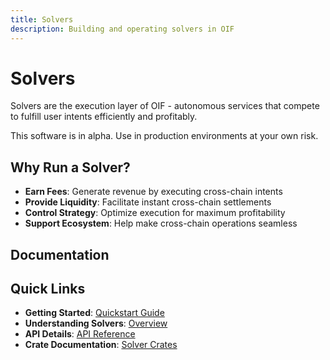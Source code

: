 ```yaml
---
title: Solvers
description: Building and operating solvers in OIF
---
```


# Solvers

Solvers are the execution layer of OIF - autonomous services that compete to fulfill user intents efficiently and profitably.

<Callout type="warn">
This software is in alpha. Use in production environments at your own risk.
</Callout>

## Why Run a Solver?

- **Earn Fees**: Generate revenue by executing cross-chain intents
- **Provide Liquidity**: Facilitate instant cross-chain settlements
- **Control Strategy**: Optimize execution for maximum profitability
- **Support Ecosystem**: Help make cross-chain operations seamless

## Documentation

<Cards>
  <Card title="Overview" href="/docs/solvers/overview" description="Learn about solver architecture and how it works" />
  <Card title="Quickstart" href="/docs/solvers/quickstart" description="Run your first solver in minutes" />
  <Card title="How It Works" href="/docs/solvers/how-it-works" description="Understand the execution pipeline" />
  <Card title="Architecture" href="/docs/solvers/architecture" description="Deep dive into solver design and components" />
</Cards>

## Quick Links

- **Getting Started**: [Quickstart Guide](/docs/solvers/quickstart)
- **Understanding Solvers**: [Overview](/docs/solvers/overview)
- **API Details**: [API Reference](/docs/solvers/api-reference)
- **Crate Documentation**: [Solver Crates](/docs/solvers/crates)
